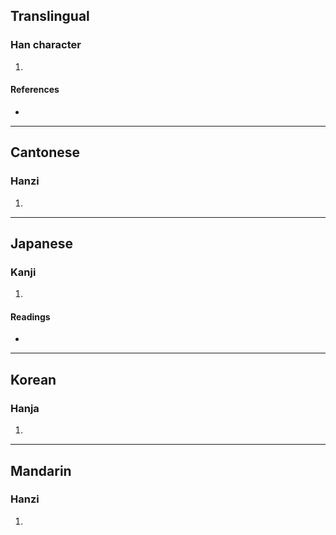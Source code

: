 {{character info/new}}
==Translingual==

===Han character===
{{Han char|rn=30|rad=口|as=19|sn=22|four=64036|canj=RTWI,XRTWI|ids=⿰口蠆}}

# {{defn|Han|sort=口19}}

====References====
* {{Han ref|kx=0215.070|dkj=04626|dj=0438.090|hdz=10707.080|uh=56C6|ud=22214|bh=F6D7|bd=63191}}

----

==Cantonese==

===Hanzi===
{{yue-hanzi|jyut=[[caai3]]|y=chaai3}}

# {{defn|lang=yue|sort=口19}}

----

==Japanese==

===Kanji===
{{ja-kanji|grade=|rs=口19}}

# {{defn|lang=ja|sort=口19}}

====Readings====
* {{ja-readings|on=[[たい]] (tai), [[て]] (te)|kun=}}

----

==Korean==

===Hanja===
{{ko-hanja|hangeul=채|rv=chae|mr=ch'ae}}

# {{defn|lang=ko|sort=口19}}

----

==Mandarin==

===Hanzi===
{{cmn-hanzi|pin=[[chài]] ([[chai4]])|wg=ch'ai<sup>4</sup>}}

# {{defn|lang=cmn|sort=口19}}